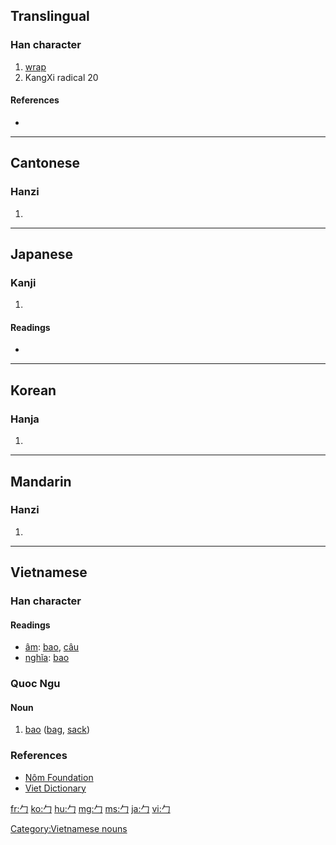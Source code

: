 ==Translingual==
{{stroke order|type=animate}}

===Han character===
{{Han char|rn=20|rad=勹|as=00|sn=2|four=|canj=竹尸 (HS), X竹尸 (XHS)}}

# [[wrap]]
# KangXi radical 20

====References====
* {{Han ref|kx=0150.180|dkj=02493|dj=0339.060|hdz=10254.130|uh=52F9|ud=21241}}

----

==Cantonese==

===Hanzi===
{{yue-hanzi|jyut=|y=baau1}}

# {{defn|Cantonese|sort=勹00}}

----

==Japanese==

===Kanji===
{{ja-kanji|grade=|rs=勹00}}

# {{defn|Japanese}}

====Readings====
* {{ja-readings|on=[[ほう]] (hō)|kun=[[つつむ]] (tsutsumu)}}

----

==Korean==

===Hanja===
{{ko-hanja|hangeul=포|rv=po|mr=p'o}}

# {{defn|Korean|sort=勹00}}

----

==Mandarin==

===Hanzi===
{{cmn-hanzi|pin=[[bāo]] ([[bao1]])|wg=pao<sup>1</sup>}}

# {{defn|Mandarin|sort=勹00}}

----

==Vietnamese==

===Han character===
{{vi-hantu|rs=勹00}}

====Readings====
* [[音読|âm]]: [[bao]], [[câu]]
* [[意義|nghĩa]]: [[bao]]

===Quoc Ngu===
{{rfc-header|Quoc Ngu}}

====Noun====
# [[bao]] ([[bag]], [[sack]])

===References===
* [http://nomfoundation.org/nomdb/lookup.php Nôm Foundation]
* [http://www.vietdictionary.com Viet Dictionary]

[[Category:Vietnamese nouns]]

[[fr:勹]]
[[ko:勹]]
[[hu:勹]]
[[mg:勹]]
[[ms:勹]]
[[ja:勹]]
[[vi:勹]]